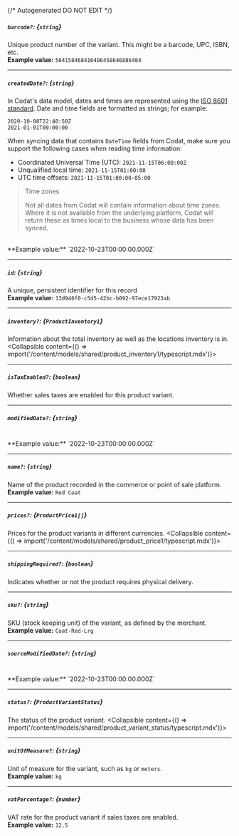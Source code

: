 {/* Autogenerated DO NOT EDIT  */}

##### `barcode?`: *{`string`}*
Unique product number of the variant. This might be a barcode, UPC, ISBN, etc.
<br/>
**Example value:** `564158468416486458646886484`

---
##### `createdDate?`: *{`string`}*
In Codat's data model, dates and times are represented using the <a class="external" href="https://en.wikipedia.org/wiki/ISO_8601" target="_blank">ISO 8601 standard</a>. Date and time fields are formatted as strings; for example:

```
2020-10-08T22:40:50Z
2021-01-01T00:00:00
```



When syncing data that contains `DateTime` fields from Codat, make sure you support the following cases when reading time information:

- Coordinated Universal Time (UTC): `2021-11-15T06:00:00Z`
- Unqualified local time: `2021-11-15T01:00:00`
- UTC time offsets: `2021-11-15T01:00:00-05:00`

> Time zones
> 
> Not all dates from Codat will contain information about time zones.  
> Where it is not available from the underlying platform, Codat will return these as times local to the business whose data has been synced.
<br/>
**Example value:** `2022-10-23T00:00:00.000Z`

---
##### `id`: *{`string`}*
A unique, persistent identifier for this record
<br/>
**Example value:** `13d946f0-c5d5-42bc-b092-97ece17923ab`

---
##### `inventory?`: *{`ProductInventory1`}*
Information about the total inventory as well as the locations inventory is in.
<Collapsible content={() => import('/content/models/shared/product_inventory1/typescript.mdx')}>
</Collapsible>

---
##### `isTaxEnabled?`: *{`boolean`}*
Whether sales taxes are enabled for this product variant.

---
##### `modifiedDate?`: *{`string`}*
<br/>
**Example value:** `2022-10-23T00:00:00.000Z`

---
##### `name?`: *{`string`}*
Name of the product recorded in the commerce or point of sale platform.
<br/>
**Example value:** `Red Coat`

---
##### `prices?`: *{`ProductPrice1[]`}*
Prices for the product variants in different currencies.
<Collapsible content={() => import('/content/models/shared/product_price1/typescript.mdx')}>
</Collapsible>

---
##### `shippingRequired?`: *{`boolean`}*
Indicates whether or not the product requires physical delivery.

---
##### `sku?`: *{`string`}*
SKU (stock keeping unit) of the variant, as defined by the merchant.
<br/>
**Example value:** `Coat-Red-Lrg`

---
##### `sourceModifiedDate?`: *{`string`}*
<br/>
**Example value:** `2022-10-23T00:00:00.000Z`

---
##### `status?`: *{`ProductVariantStatus`}*
The status of the product variant.
<Collapsible content={() => import('/content/models/shared/product_variant_status/typescript.mdx')}>
</Collapsible>

---
##### `unitOfMeasure?`: *{`string`}*
Unit of measure for the variant, such as `kg` or `meters`.
<br/>
**Example value:** `kg`

---
##### `vatPercentage?`: *{`number`}*
VAT rate for the product variant if sales taxes are enabled.
<br/>
**Example value:** `12.5`

